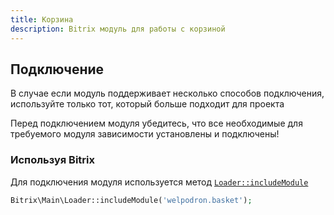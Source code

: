 ```yaml
---
title: Корзина
description: Bitrix модуль для работы с корзиной
---
```


## Подключение 

В случае если модуль поддерживает несколько способов подключения, используйте только тот, который больше подходит для проекта

<Alert>
Перед подключением модуля убедитесь, что все необходимые для требуемого модуля зависимости установлены и подключены!
</Alert> 

### Используя Bitrix 

Для подключения модуля используется метод <a target="_blank" href="https://dev.1c-bitrix.ru/api_d7/bitrix/main/loader/includemodule.php">`Loader::includeModule`</a>  

```php
Bitrix\Main\Loader::includeModule('welpodron.basket');
```
